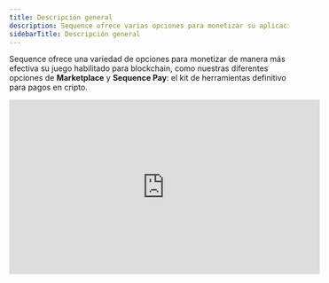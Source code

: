 ```yaml
---
title: Descripción general
description: Sequence ofrece varias opciones para monetizar su aplicación onchain
sidebarTitle: Descripción general
---
```


Sequence ofrece una variedad de opciones para monetizar de manera más efectiva su juego habilitado para blockchain, como nuestras diferentes opciones de **Marketplace** y **Sequence Pay**: el kit de herramientas definitivo para pagos en cripto.

<Frame>
  <iframe width="560" height="315" src="https://www.youtube.com/embed/iJvANERhppM?si=MD8Jkl2p6-oVJzaY" title="Reproductor de video de YouTube" frameBorder="0" allow="accelerometer; autoplay; clipboard-write; encrypted-media; gyroscope; picture-in-picture; web-share" referrerPolicy="strict-origin-when-cross-origin" allowFullScreen />
</Frame>

## Sequence Pay
Sequence Pay resuelve la complejidad de manejar pagos multicurrencia, swaps, on-ramps y transacciones en juegos blockchain, marketplaces, launchpads y más. La solución introduce métodos y flujos de interfaz de usuario simplificados en el Web SDK para la web, integraciones directas con motores de juego vía nuestros SDKs de Unity y Unreal, así como APIs para Sequence Smart Swaps.
- [Smart Swap](/sdk/web/guides/smart-swaps) con Sequence permite intercambiar monedas en los wallets de los jugadores por otra moneda en la misma cadena. Los desarrolladores pueden definir la moneda objetivo y Sequence se encarga de todo, incluyendo la interfaz y el flujo a través de Web SDK, así como una suite de [APIs](/api-references/infrastructure/overview). El poder radica en aprovechar los Sequence Wallets, donde podemos detectar automáticamente la moneda correcta para intercambiar y agrupar las transacciones para simplificar la experiencia del usuario. ¡Despídase de las transacciones `approve` y `transfer` por separado!
- Compre un token ERC721 o ERC1155 a través de [Sequence Checkout](/sdk/web/guides/checkout) usando un contrato de venta primaria o secundaria, como un marketplace, con las siguientes opciones de pago:
  - Comprar con cualquier criptomoneda en el wallet.
  - Transfiera fondos desde otro wallet a un Sequence wallet y realice la compra.
  - Pagar usando una tarjeta de crédito o débito, que detectará automáticamente el proveedor correcto según la región, la red y la moneda.
  - Pagar con otra criptomoneda en un wallet realizando un swap automático y la compra.
- [On-ramp](/sdk/web/guides/on-ramp) con Sequence para comprar criptomonedas con tarjeta de crédito o débito usando un proveedor como Transak en [Unity](/sdk/unity/monetization/onboard-user-funds), [Unreal](/sdk/unreal/monetization/onboard-user-funds) o [Web](/sdk/web/guides/on-ramp).